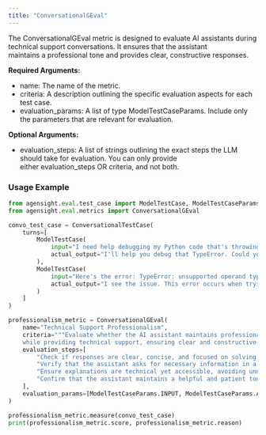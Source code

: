 ```yaml
---
title: "ConversationalGEval"
---
```


The ConversationalGEval metric is designed to evaluate AI assistants during technical support conversations. It ensures that the assistant maintains a professional tone and provides clear, constructive responses.

**Required Arguments:**

- name: The name of the metric.
- criteria: A description outlining the specific evaluation aspects for each test case.
- evaluation_params: A list of type ModelTestCaseParams. Include only the parameters that are relevant for evaluation.

**Optional Arguments:**

- evaluation_steps: A list of strings outlining the exact steps the LLM should take for evaluation. You can only provide either evaluation_steps OR criteria, and not both.

### Usage Example

```python
from agensight.eval.test_case import ModelTestCase, ModelTestCaseParams, ConversationalTestCase
from agensight.eval.metrics import ConversationalGEval

convo_test_case = ConversationalTestCase(
    turns=[
        ModelTestCase(
            input="I need help debugging my Python code that's throwing a TypeError",
            actual_output="I'll help you debug that TypeError. Could you please share the error message and the relevant code snippet?"
        ),
        ModelTestCase(
            input="Here's the error: TypeError: unsupported operand type(s) for +: 'int' and 'str'",
            actual_output="I see the issue. This error occurs when trying to concatenate an integer and a string. Let's fix this by converting the integer to a string using str() or using string formatting."
        )
    ]
)

professionalism_metric = ConversationalGEval(
    name="Technical Support Professionalism",
    criteria="""Evaluate whether the AI assistant maintains professional and helpful communication
    while providing technical support, ensuring clear and constructive responses.""",
    evaluation_steps=[
        "Check if responses are clear, concise, and focused on solving the technical problem",
        "Verify that the assistant asks for necessary information in a polite manner",
        "Ensure explanations are technical yet accessible, avoiding unnecessary jargon",
        "Confirm that the assistant maintains a helpful and patient tone throughout the conversation"
    ],
    evaluation_params=[ModelTestCaseParams.INPUT, ModelTestCaseParams.ACTUAL_OUTPUT],
)

professionalism_metric.measure(convo_test_case)
print(professionalism_metric.score, professionalism_metric.reason)
```